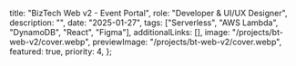 
  title: "BizTech Web v2 - Event Portal",
  role: "Developer & UI/UX Designer",
  description: "",
  date: "2025-01-27",
  tags: ["Serverless", "AWS Lambda", "DynamoDB", "React", "Figma"],
  additionalLinks: [],
  image: "/projects/bt-web-v2/cover.webp",
  previewImage: "/projects/bt-web-v2/cover.webp",
  featured: true,
   priority: 4,
};

<div></div>
